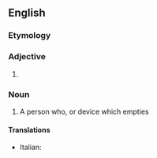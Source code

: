 ==English==

===Etymology===
{{suffix|en|empty|er}}

===Adjective===
{{head|en|adjective comparative form}}

# {{en-comparative of|empty}}

===Noun===
{{en-noun}}

# A person who, or device which empties

====Translations====
{{trans-top}}
* Italian: {{t|it|vuotatore|m}}
{{trans-mid}}
{{trans-bottom}}